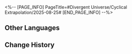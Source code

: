 <%-- [PAGE_INFO]
PageTitle=#Divergent Universe/Cyclical Extrapolation/2025-08-25#
[END_PAGE_INFO] --%>
{{Event
|name              = Cyclical Extrapolation: Simulated Victory
|image             = Event Cyclical Extrapolation Simulated Victory.png
|type              = Cyclical Extrapolation
|time_known        = yes
|time_start        = 2025-08-25 04:00:00
|time_end          = 2025-09-01 03:59:59
}}

{{Cyclical Extrapolation
|boons      = 
|curios     = 
|equations  = 
|trailblaze = 
|rewards    = Relic Remains*30; Lost Crystal*3
|boss_1_1   = Voidranger: Trampler; Decaying Shadow; Dreamjolt Troupe's Sweet Gorilla; "Tomorrow in Harmonious Chords"; "Present Inebriated in Revelry"
|boss_1_2   = Automaton Grizzly (Bug); Frigid Prowler (Bug); Disciples of Sanctus Medicus: Shape Shifter (Bug); Aurumaton Gatekeeper (Bug); Senior Staff: Team Leader (Bug); Dreamjolt Troupe's Beyond Overcooked (Bug); Dreamjolt Troupe's Sweet Gorilla (Bug); "Past Confined and Caged" (Bug); Memory Zone Meme "Shell of Faded Rage" (Bug); Howling Casket (Bug); Furiae Praetor (Bug)
|boss_2_1   = Voidranger: Trampler (Bug); Decaying Shadow (Bug); Dreamjolt Troupe's Sweet Gorilla (Bug); "Tomorrow in Harmonious Chords" (Bug); "Present Inebriated in Revelry" (Bug)
|boss_2_2   = Svarog (Complete); Abundant Ebon Deer (Complete); Swarm: True Sting (Complete); Argenti (Complete)
|boss_3     = Borisin Warhead: Hoolay (Complete)
|rules      = Obtain this week's Preset Constructs upon entering the First Plane
|root       = Divergent Universe: Protean Hero
}}

==Other Languages==
{{Other Languages
|en   = Cyclical Extrapolation: Simulated Victory
|zhs  = 周期演算：模拟胜利
|zht  = 週期演算：模擬勝利
|ja   = 周期演算：勝利のシミュレーション
|ko   = 주기 연산: 시뮬레이션 승리
|es   = Cálculo periódico: Victoria simulada
|fr   = Calcul cyclique&nbsp;: Victoire simulée
|ru   = Цикличное вычисление: Виртуальная победа
|th   = การคำนวณแบบรอบ: จำลองชัยชนะ
|vi   = Ngoại Suy Chu Kỳ: Mô Phỏng Chiến Thắng
|de   = Zyklische Berechnung: Simulierter Sieg
|id   = Kalkulasi Siklus: Kemenangan Simulasi
|pt   = Extrapolação Cíclica: Vitória Simulada
}}

==Change History==
{{Change History|3.5}}